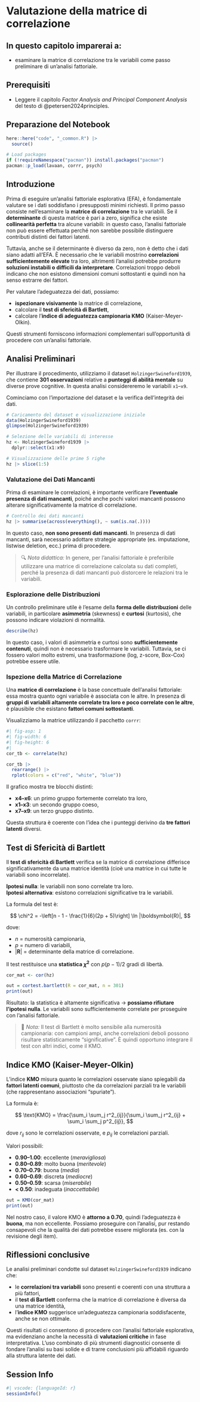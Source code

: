 # Valutazione della matrice di correlazione {#sec-extraction-cor-matrix}

::: callout-important
## In questo capitolo imparerai a:

- esaminare la matrice di correlazione tra le variabili come passo preliminare di un'analisi fattoriale.
:::

::: callout-tip
## Prerequisiti

- Leggere il capitolo *Factor Analysis and Principal Component Analysis* del testo di @petersen2024principles.
:::

::: callout-caution
## Preparazione del Notebook

```r
here::here("code", "_common.R") |> 
  source()

# Load packages
if (!requireNamespace("pacman")) install.packages("pacman")
pacman::p_load(lavaan, corrr, psych)
```
:::

## Introduzione

Prima di eseguire un'analisi fattoriale esplorativa (EFA), è fondamentale valutare se i dati soddisfano i presupposti minimi richiesti. Il primo passo consiste nell'esaminare la **matrice di correlazione** tra le variabili. Se il **determinante** di questa matrice è pari a zero, significa che esiste **collinearità perfetta** tra alcune variabili: in questo caso, l’analisi fattoriale non può essere effettuata perché non sarebbe possibile distinguere contributi distinti dei fattori latenti.

Tuttavia, anche se il determinante è diverso da zero, non è detto che i dati siano adatti all’EFA. È necessario che le variabili mostrino **correlazioni sufficientemente elevate** tra loro, altrimenti l’analisi potrebbe produrre **soluzioni instabili o difficili da interpretare**. Correlazioni troppo deboli indicano che non esistono dimensioni comuni sottostanti e quindi non ha senso estrarre dei fattori.

Per valutare l’adeguatezza dei dati, possiamo:

- **ispezionare visivamente** la matrice di correlazione,
- calcolare il **test di sfericità di Bartlett**,
- calcolare l’**indice di adeguatezza campionaria KMO** (Kaiser-Meyer-Olkin).

Questi strumenti forniscono informazioni complementari sull'opportunità di procedere con un’analisi fattoriale.


## Analisi Preliminari

Per illustrare il procedimento, utilizziamo il dataset `HolzingerSwineford1939`, che contiene **301 osservazioni** relative a **punteggi di abilità mentale** su diverse prove cognitive. In questa analisi considereremo le variabili `x1`–`x9`.

Cominciamo con l'importazione del dataset e la verifica dell’integrità dei dati.

```r
# Caricamento del dataset e visualizzazione iniziale
data(HolzingerSwineford1939)
glimpse(HolzingerSwineford1939)

# Selezione delle variabili di interesse
hz <- HolzingerSwineford1939 |>
  dplyr::select(x1:x9)

# Visualizzazione delle prime 5 righe
hz |> slice(1:5)
```

### Valutazione dei Dati Mancanti

Prima di esaminare le correlazioni, è importante verificare **l’eventuale presenza di dati mancanti**, poiché anche pochi valori mancanti possono alterare significativamente la matrice di correlazione.

```r
# Controllo dei dati mancanti
hz |> summarise(across(everything(), ~ sum(is.na(.))))
```

In questo caso, **non sono presenti dati mancanti**. In presenza di dati mancanti, sarà necessario adottare strategie appropriate (es. imputazione, listwise deletion, ecc.) prima di procedere.

> 🔍 *Nota didattica:* In genere, per l’analisi fattoriale è preferibile utilizzare una matrice di correlazione calcolata su dati completi, perché la presenza di dati mancanti può distorcere le relazioni tra le variabili.

### Esplorazione delle Distribuzioni

Un controllo preliminare utile è l’esame della **forma delle distribuzioni** delle variabili, in particolare **asimmetria** (skewness) e **curtosi** (kurtosis), che possono indicare violazioni di normalità.

```r
describe(hz)
```

In questo caso, i valori di asimmetria e curtosi sono **sufficientemente contenuti**, quindi non è necessario trasformare le variabili. Tuttavia, se ci fossero valori molto estremi, una trasformazione (log, z-score, Box-Cox) potrebbe essere utile.


### Ispezione della Matrice di Correlazione

Una **matrice di correlazione** è la base concettuale dell'analisi fattoriale: essa mostra quanto ogni variabile è associata con le altre. In presenza di **gruppi di variabili altamente correlate tra loro e poco correlate con le altre**, è plausibile che esistano **fattori comuni sottostanti**.

Visualizziamo la matrice utilizzando il pacchetto `corrr`:

```r
#| fig-asp: 1
#| fig-width: 6
#| fig-height: 6
#| 
cor_tb <- correlate(hz)

cor_tb |>
  rearrange() |>
  rplot(colors = c("red", "white", "blue"))
```

Il grafico mostra tre blocchi distinti:

- **x4–x6**: un primo gruppo fortemente correlato tra loro,
- **x1–x3**: un secondo gruppo coeso,
- **x7–x9**: un terzo gruppo distinto.

Questa struttura è coerente con l’idea che i punteggi derivino da **tre fattori latenti** diversi.


## Test di Sfericità di Bartlett

Il **test di sfericità di Bartlett** verifica se la matrice di correlazione differisce significativamente da una matrice identità (cioè una matrice in cui tutte le variabili sono incorrelate).

**Ipotesi nulla**: le variabili non sono correlate tra loro.  
**Ipotesi alternativa**: esistono correlazioni significative tra le variabili.

La formula del test è:

$$
\chi^2 = -\left[n - 1 - \frac{1}{6}(2p + 5)\right] \ln |\boldsymbol{R}|,
$$

dove:

- $n$ = numerosità campionaria,
- $p$ = numero di variabili,
- $|\boldsymbol{R}|$ = determinante della matrice di correlazione.

Il test restituisce una **statistica $\chi^2$** con $p(p - 1)/2$ gradi di libertà.

```r
cor_mat <- cor(hz)

out = cortest.bartlett(R = cor_mat, n = 301)
print(out)
```

Risultato: la statistica è altamente significativa → **possiamo rifiutare l’ipotesi nulla**. Le variabili sono sufficientemente correlate per proseguire con l’analisi fattoriale.

> 📌 *Nota:* Il test di Bartlett è molto sensibile alla numerosità campionaria: con campioni ampi, anche correlazioni deboli possono risultare statisticamente “significative”. È quindi opportuno integrare il test con altri indici, come il KMO.


## Indice KMO (Kaiser-Meyer-Olkin)

L’indice **KMO** misura quanto le correlazioni osservate siano spiegabili da **fattori latenti comuni**, piuttosto che da correlazioni parziali tra le variabili (che rappresentano associazioni "spuriate").

La formula è:

$$
\text{KMO} = \frac{\sum_i \sum_j r^2_{ij}}{\sum_i \sum_j r^2_{ij} + \sum_i \sum_j p^2_{ij}},
$$

dove $r_{ij}$ sono le correlazioni osservate, e $p_{ij}$ le correlazioni parziali.

Valori possibili:

- **0.90–1.00**: eccellente (*meravigliosa*)
- **0.80–0.89**: molto buona (*meritevole*)
- **0.70–0.79**: buona (*media*)
- **0.60–0.69**: discreta (*mediocre*)
- **0.50–0.59**: scarsa (*miserabile*)
- **< 0.50**: inadeguata (*inaccettabile*)

```r
out = KMO(cor_mat)
print(out)
```

Nel nostro caso, il valore KMO è **attorno a 0.70**, quindi l’adeguatezza è **buona**, ma non eccellente. Possiamo proseguire con l’analisi, pur restando consapevoli che la qualità dei dati potrebbe essere migliorata (es. con la revisione degli item).


## Riflessioni conclusive

Le analisi preliminari condotte sul dataset `HolzingerSwineford1939` indicano che:

- le **correlazioni tra variabili** sono presenti e coerenti con una struttura a più fattori,
- il **test di Bartlett** conferma che la matrice di correlazione è diversa da una matrice identità,
- l’**indice KMO** suggerisce un’adeguatezza campionaria soddisfacente, anche se non ottimale.

Questi risultati ci consentono di procedere con l’analisi fattoriale esplorativa, ma evidenziano anche la necessità di **valutazioni critiche** in fase interpretativa. L’uso combinato di più strumenti diagnostici consente di fondare l’analisi su basi solide e di trarre conclusioni più affidabili riguardo alla struttura latente dei dati.

## Session Info

```r
#| vscode: {languageId: r}
sessionInfo()
```

